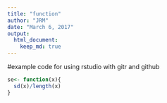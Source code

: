 ```yaml
---
title: "function"
author: "JRM"
date: "March 6, 2017"
output: 
  html_document:
    keep_md: true
---
```

#example code for using rstudio with gitr and github

```r
se<- function(x){
  sd(x)/length(x)
}
```
